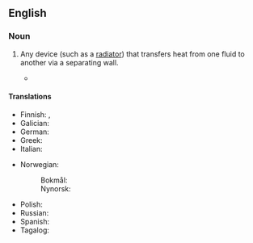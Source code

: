 ==English==

===Noun===
{{wikipedia}}
{{en-noun}}

# {{lb|en|physics}} Any device (such as a [[radiator]]) that transfers heat from one fluid to another via a separating wall.
#* {{quote-journal|en|year=1960|month=June|title=The N.B. Loco. Co. diesel-hydraulic Type "2" locomotive|journal=Trains Illustrated|page=345|text=The transmission oil is cooled in a '''heat exchanger''' through which the cooling water is circulated, to assist rapid warming of the engine system and to bring engine and transmission into their true interdependence.}}

====Translations====
{{trans-top|device for transferring heat}}
* Finnish: {{t+|fi|lämmönvaihdin}}, {{t+|fi|lämmönsiirrin}}
* Galician: {{t|gl|intercambiador de calor|m}}
* German: {{t+|de|Wärmetauscher|m}}
* Greek: {{t|el|εναλλάκτης θερμότητας|m}}
* Italian: {{t|it|scambiatore di calore|m}}
{{trans-mid}}
* Norwegian:
*: Bokmål: {{t|nb|varmeveksler|m}}
*: Nynorsk: {{t|nn|varmevekslar|m}}
* Polish: {{t+|pl|wymiennik ciepła|m}}
* Russian: {{t+|ru|теплообме́нник|m}}
* Spanish: {{t|es|intercambiador de calor|m}}
* Tagalog: {{t|tl|pampalitang-init}}
{{trans-bottom}}